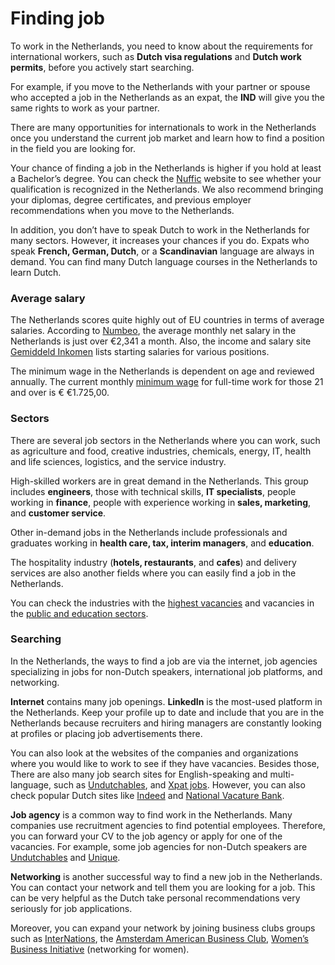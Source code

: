 # Finding job 
To work in the Netherlands, you need to know about the requirements for international workers, such as **Dutch visa regulations** and **Dutch work permits**, before you actively start searching.

For example, if you move to the Netherlands with your partner or spouse who accepted a job in the Netherlands as an expat, the **IND** will give you the same rights to work as your partner. 

There are many opportunities for internationals to work in the Netherlands once you understand the current job market and learn how to find a position in the field you are looking for. 

Your chance of finding a job in the Netherlands is higher if you hold at least a Bachelor’s degree. You can check the [Nuffic](https://www.nuffic.nl/en/subjects/work-regulations/working-in-the-netherlands-or-another-eu-country) website to see whether your qualification is recognized in the Netherlands. We also recommend bringing your diplomas, degree certificates, and previous employer recommendations when you move to the Netherlands. 

In addition, you don’t have to speak Dutch to work in the Netherlands for many sectors. However, it increases your chances if you do. Expats who speak **French, German, Dutch**, or a **Scandinavian** language are always in demand. You can find many Dutch language courses in the Netherlands to learn Dutch.
### Average salary 
The Netherlands scores quite highly out of EU countries in terms of average salaries. According to [Numbeo](https://www.numbeo.com/cost-of-living/country_result.jsp?country=Netherlands), the average monthly net salary in the Netherlands is just over €2,341 a month. Also, the income and salary site [Gemiddeld Inkomen](https://www.gemiddeld-inkomen.nl/startsalaris-hbo-wo/) lists starting salaries for various positions.

The minimum wage in the Netherlands is dependent on age and reviewed annually. The current monthly [minimum wage](https://www.government.nl/topics/minimum-wage/amount-of-the-minimum-wage) for full-time work for those 21 and over is € €1.725,00. 
### Sectors
There are several job sectors in the Netherlands where you can work, such as agriculture and food, creative industries, chemicals, energy, IT, health and life sciences, logistics, and the service industry.  

High-skilled workers are in great demand in the Netherlands. This group includes **engineers**, those with technical skills, **IT specialists**, people working in **finance**, people with experience working in **sales, marketing**, and **customer service**. 

Other in-demand jobs in the Netherlands include professionals and graduates working in **health care, tax, interim managers**, and **education**.

The hospitality industry (**hotels, restaurants**, and **cafes**) and delivery services are also another fields where you can easily find a job in the Netherlands. 

You can check the industries with the [highest vacancies](https://opendata.cbs.nl/statline/#/CBS/en/dataset/80474eng/table) and vacancies in the [public and education sectors](https://opendata.cbs.nl/statline/#/CBS/en/dataset/80857eng/table).
### Searching 
In the Netherlands, the ways to find a job are via the internet, job agencies specializing in jobs for non-Dutch speakers, international job platforms, and networking.  

**Internet** contains many job openings. **LinkedIn** is the most-used platform in the Netherlands. Keep your profile up to date and include that you are in the Netherlands because recruiters and hiring managers are constantly looking at profiles or placing job advertisements there. 

You can also look at the websites of the companies and organizations where you would like to work to see if they have vacancies. Besides those, There are also many job search sites for English-speaking and multi-language, such as [Undutchables](https://undutchables.nl/search), and [Xpat jobs](https://netherlands.expatjobs.eu/). However, you can also check popular Dutch sites like [Indeed](https://nl.indeed.com/) and [National Vacature Bank](https://www.nationalevacaturebank.nl/vacature/zoeken). 

**Job agency** is a common way to find work in the Netherlands. Many companies use recruitment agencies to find potential employees. Therefore, you can forward your CV to the job agency or apply for one of the vacancies. For example, some job agencies for non-Dutch speakers are [Undutchables](https://undutchables.nl/search) and [Unique](https://unique.nl/en).  

**Networking** is another successful way to find a new job in the Netherlands. You can contact your network and tell them you are looking for a job. This can be very helpful as the Dutch take personal recommendations very seriously for job applications.

Moreover, you can expand your network by joining business clubs groups such as [InterNations](https://www.internations.org/), the [Amsterdam American Business Club](https://aabc.nl/), [Women’s Business Initiative](https://womensbusinessinitiative.net/) (networking for women).
